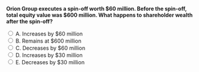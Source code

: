 ::: {.question-block}

<form onsubmit="event.preventDefault(); checkAnswer('module10_mcq_q89')" data-correct-answer="B">
<strong style="display: block;">Orion Group executes a spin-off worth $60 million. Before the spin-off, total equity value was $600 million. What happens to shareholder wealth after the spin-off?</strong>

<label><input type="radio" name="module10_mcq_q89" value="A"> A. Increases by $60 million</label><br>
<label><input type="radio" name="module10_mcq_q89" value="B"> B. Remains at $600 million</label><br>
<label><input type="radio" name="module10_mcq_q89" value="C"> C. Decreases by $60 million</label><br>
<label><input type="radio" name="module10_mcq_q89" value="D"> D. Increases by $30 million</label><br>
<label><input type="radio" name="module10_mcq_q89" value="E"> E. Decreases by $30 million</label><br>
</form>

<div id="feedback-module10_mcq_q89" class="feedback" data-status="" style="display:none;">
✅ B is correct. In a spin-off, shareholders receive new shares in the subsidiary; total value remains constant at $600M, only redistributed.
</div>

:::
